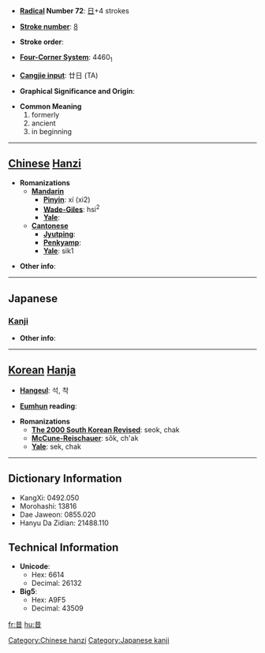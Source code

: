 * '''[[Wiktionary:Chinese radical index| Radical]] Number 72''': [[Wiktionary:Chinese radical index 日|日]]+4 strokes

* '''[[Wiktionary:Chinese total strokes index|Stroke number]]''': [[Wiktionary:Chinese total strokes index 8|8]]

* '''Stroke order''': 

* '''[[Wiktionary:Chinese four corner index|Four-Corner System]]''': 4460<sub>1</sub>

* '''[[Wiktionary:Chinese Cangjie index|Cangjie input]]''': 廿日 (TA)

* '''Graphical Significance and Origin''': 

* '''Common Meaning'''
*#formerly
*# ancient
*# in beginning


----

== [[Chinese]] [[Hanzi]] ==

* '''Romanizations'''
** '''[[Mandarin]]'''
*** '''[[Pinyin]]''': xí (xi2)
*** '''[[Wade-Giles]]''': hsi<sup>2</sup>
*** '''[[Yale]]''': 
** '''[[Cantonese]]'''
*** '''[[Jyutping]]''':
*** '''[[Penkyamp]]''': 
*** '''[[Yale]]''': sik1

* '''Other info''': 

----

==Japanese==
===[[Kanji]]===
{{kanji|on readings=[[せき]] (seki), [[しゃく]] (shaku)
|kun readings=[[むかし]] (mukashi)
}}

* '''Other info''':  

----

== [[Korean]] [[Hanja]] ==

* '''[[Hangeul]]''': 석, 착

* '''[[Eumhun]] reading''': 

* '''Romanizations'''
** '''[[The 2000 South Korean Revised Romanization|The 2000 South Korean Revised]]''': seok, chak
** '''[[McCune-Reischauer]]''': sŏk, ch'ak
** '''[[Yale]]''': sek, chak

----

== Dictionary Information ==

* KangXi: 0492.050
* Morohashi: 13816
* Dae Jaweon: 0855.020
* Hanyu Da Zidian: 21488.110

== Technical Information ==

* '''Unicode''':
** Hex: 6614
** Decimal: 26132
* '''Big5''':
** Hex: A9F5
** Decimal: 43509

[[Category:Chinese hanzi]]
[[Category:Japanese kanji]]

[[fr:昔]]
[[hu:昔]]